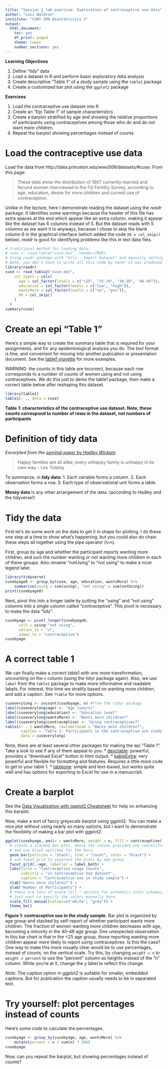 ```yaml
---
title: "Session 2 lab exercise: Exploration of contraceptive use data"
author: "Levi Waldron"
institute: "CUNY SPH Biostatistics 2"
output:
  html_document:
    toc: yes
    df_print: paged
    theme: lumen
    number_sections: yes
---
```


**Learning Objectives**

1. Define "tidy" data
2. Load a dataset in R and perform basic exploratory data analysis
3. Create descriptive "Table 1" of a study sample using the `table1` package
4. Create a customized bar plot using the `ggplot2` package


**Exercises**

1. Load the contraceptive use dataset into R
2. Create an "Epi Table 1" of sample characteristics
3. Create a barplot stratified by age and showing the relative proportions of 
participants using contraceptives among those who do and do not want more children.
4. Repeat the barplot showing percentages instead of counts

# Load the contraceptive use data

Load the data from http://data.princeton.edu/wws509/datasets/#cuse. From this page:

> These data show the distribution of 1607 currently married and fecund women interviewed in the Fiji Fertility Survey, according to age, education, desire for more children and current use of contraception.

Unlike in the lecture, here I demonstrate reading the dataset using the *readr* package. It identifies some warnings because the header of this file has extra spaces at the end which appear like an extra column, making it appear like the dataset has 6 columns instead of 5. But the dataset reads with 5 columns as we want it to anyways, because I chose to skip the blank column 6 in the graphical interface (which added the code `X6 = col_skip()` below). *readr* is good for identifying problems like this in text data files.

```r
# traditional method for loading data:
# cuse <- read.table("cuse.dat", header=TRUE)
# Using readr package with "File - Import Dataset" and manually setting factor levels.
# Note, you don't have to write all this code by hand! It was produced by the File - Import Dataset helper.
library(readr)
cuse <- read_table2("cuse.dat",
    col_types = cols(
      age = col_factor(levels = c("<25", "25-29", "30-39", "40-49")),
      education = col_factor(levels = c("low", "high")),
      wantsMore = col_factor(levels = c("no", "yes")),
      X6 = col_skip()
    )
  )
summary(cuse)
```

# Create an epi "Table 1"

Here's a simple way to create the summary table that is required for your assignments,
and for any epidemiological analysis you do. The text format is fine, and convenient
for moving into another pubication or presentation document. See the [table1 vignette](https://cran.r-project.org/web/packages/table1/vignettes/table1-examples.html) 
for more examples. 

WARNING: the counts in this table are incorrect, because each row corresponds to 
a number of counts of women using and not using contraceptives. We do this just 
to demo the table1 package, then make a correct table below after reshaping
this dataset.

```r
library(table1)
table1(~ ., data = cuse)
```
**Table 1: characteristics of the contraceptive use dataset. Note, these counts
correspond to number of rows in the dataset, _not_ numbers of participants**

# Definition of tidy data

*Excerpted from the [seminal paper by Hadley Wickam](https://vita.had.co.nz/papers/tidy-data.pdf)*

> Happy families are all alike; every unhappy family is unhappy in its own way - Leo Tolstoy

To summarize, in **tidy data**:
1. Each variable forms a column.
2. Each observation forms a row.
3. Each type of observational unit forms a table.

**Messy data** is any other arrangement of the data. (according to Hadley and the tidyverse!)

# Tidy the data

First let's do some work on the data to get it in shape for plotting. I do these 
one step at a time to show what's happening, but you could also do chain these
steps all together using the pipe operator (`%>%`).

First, group by age and whether the participant reports wanting more children, and 
sum the number wanting or not wanting more children in each of these groups. Also
rename "notUsing" to "not using" to make a nicer legend later.
```r
library(tidyverse)
cusebyage0 <- group_by(cuse, age, education, wantsMore) %>%
    summarise(using = sum(using), "not using" = sum(notUsing))
print(cusebyage0)
```

Next, pivot this into a longer table by putting the "using" and "not using" columns
into a single column called "contraceptive". This pivot is necessary to make the data "tidy".


```r
cusebyage <- pivot_longer(cusebyage0,
      cols = using:"not using",
      values_to = "n",
      names_to = "contraceptive")
cusebyage
```

# A correct table 1

We can finally make a correct table1 with *one* more transformation, uncounting 
on the `n` column (using the tidyr package again). Also, we use `label` from
the `table1` package to make more informative and readable labels. For interest,
this time we stratify based on wanting more children, and add a caption. See
`?table` for more options.

```r
cuseverylong <- uncount(cusebyage, n) #from the tidyr package
label(cuseverylong$age) <- "Age (years)"
label(cuseverylong$education) <- "Education level"
label(cuseverylong$wantsMore) <- "Wants more children?"
label(cuseverylong$contraceptive) <- "Using contraceptives?"
table1(~ . | wantsMore, rowlabelhead = "Wants more children?", 
       caption = "Table 1: Participants in the contraceptive use study",
       data = cuseverylong)
```

Note, there are at least several other packages for making the epi "Table 1". Take 
a look to see if any of them appeal to you:
* [desctable](https://cran.r-project.org/web/packages/desctable/vignettes/desctable.html): powerful, provides a "download Excel" button in html output. 
* [kableExtra](https://cran.r-project.org/web/packages/kableExtra/vignettes/awesome_table_in_html.html): very powerful and flexible for formatting and features. Requires a little more 
code to get to your table 1.
* [tableone](https://cran.r-project.org/web/packages/tableone/vignettes/introduction.html): simple and text-based, but works quite well and has options for exporting to Excel for 
use in a manuscript.

# Create a barplot

See the [Data Visualization with ggplot2 Cheatsheet](https://raw.githubusercontent.com/rstudio/cheatsheets/main/data-visualization.pdf) for help on enhancing this barplot.

Now, make a sort of fancy greyscale barplot using ggplot2. You can make a nice
plot without using nearly so many options, but I want to demonstrate the flexibility
of making a bar plot with ggplot2. 
```r
ggplot(cusebyage, aes(x = wantsMore, weight = n, fill = contraceptive)) +
  # create a stacked bar plot, where the values provided are counts/frequencies,
  # and use black outlines for the bars.
  geom_bar(position = "stack", stat = "count", color = "black") + 
  # use facet_grid to separate the plots by age group
  facet_grid(.~age, labeller = label_both) +
  labs(title = "Contraceptive usage counts",
       subtitle = "in Contraceptive Use dataset",
       caption = "Contraceptive use in study sample") + 
  xlab("Wants more children?") + 
  ylab("Number of Participants") +
  # there are lots of scale_fill_* options for automatic color schemes, but I 
  # just want to specify the colors manually here.
  scale_fill_manual(values=c("white", "grey")) +
  theme_bw()
```

**Figure 1: contraceptive use in the study sample.** Bar plot is organized by age 
group and stacked by self-report of whether participant wants more children. The 
fraction of women wanting more children decreases with age, becoming a minority in 
the 40-49 age group. One unexpected observation in this bar chart is that in the
<25 age group, those reporting wanting more children appear *more* likely to 
report using contraceptives. Is this the case? One way to make this more visually
clear would be to use percentages, instead of counts, on the vertical scale. Try
this, by changing `weight = n` to `weight = percent` to use the "percent" column
as heights instead of the "n" column. While you're at it, change the y label to
reflect this change.

*Note*: The caption option in *ggplot2* is suitable for smaller, embedded captions. But
for publication the caption usually needs to be in separated text.

# Try yourself: plot percentages instead of counts

Here's some code to calculate the percentages.

```r
cusebyage <- group_by(cusebyage, age, wantsMore) %>% 
    mutate(percent = n / sum(n) * 100)
cusebyage
```

Now, can you repeat the barplot, but showing percentages instead of counts?
